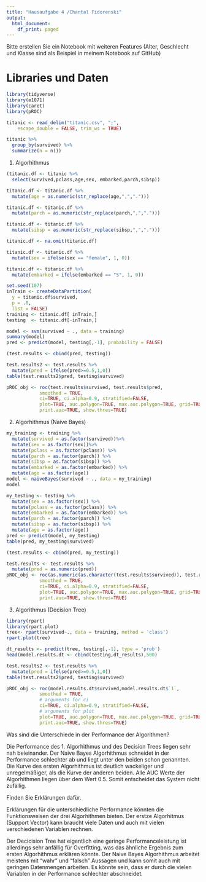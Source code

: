 ```yaml
---
title: "Hausaufgabe 4 /Chantal Fidorenski"
output:
  html_document:
    df_print: paged
---
```


Bitte erstellen Sie ein Notebook mit weiteren Features (Alter, Geschlecht und Klasse sind als Beispiel in meinem Notebook auf GitHub)

# Libraries und Daten
```r
library(tidyverse)
library(e1071)
library(caret)
library(pROC)
```

```r
titanic <- read_delim("titanic.csv", ";", 
    escape_double = FALSE, trim_ws = TRUE)
```


```r
titanic %>%
  group_by(survived) %>%
  summarize(n = n())
```
1. Algorhithmus

```r
(titanic.df <- titanic %>%
  select(survived,pclass,age,sex, embarked,parch,sibsp))
```
```r
titanic.df <- titanic.df %>%
  mutate(age = as.numeric(str_replace(age,",",".")))
```
```r
titanic.df <- titanic.df %>%
  mutate(parch = as.numeric(str_replace(parch,",",".")))
```
```r
titanic.df <- titanic.df %>%
  mutate(sibsp = as.numeric(str_replace(sibsp,",",".")))
```
```r
titanic.df <- na.omit(titanic.df)
```
```r
titanic.df <- titanic.df %>%
  mutate(sex = ifelse(sex == "female", 1, 0))
```
```r
titanic.df <- titanic.df %>%
  mutate(embarked = ifelse(embarked == "S", 1, 0))
```

```r
set.seed(107)
inTrain <- createDataPartition(
  y = titanic.df$survived,
  p = .8,
  list = FALSE)
training <- titanic.df[ inTrain,]
testing  <- titanic.df[-inTrain,]
```
```r
model <- svm(survived ~ ., data = training)
summary(model)
pred <- predict(model, testing[,-1], probability = FALSE)
```
```r
(test.results <- cbind(pred, testing))
```
```r
test.results2 <- test.results %>%
  mutate(pred = ifelse(pred>=0.5,1,0))
table(test.results2$pred, testing$survived)
```
```r
pROC_obj <- roc(test.results$survived, test.results$pred,
            smoothed = TRUE,
            ci=TRUE, ci.alpha=0.9, stratified=FALSE,
            plot=TRUE, auc.polygon=TRUE, max.auc.polygon=TRUE, grid=TRUE,
            print.auc=TRUE, show.thres=TRUE)
```
2. Algorhithmus (Naive Bayes)
```r
my_training <- training %>%
  mutate(survived = as.factor(survived))%>%
  mutate(sex = as.factor(sex))%>%
  mutate(pclass = as.factor(pclass)) %>%
  mutate(parch = as.factor(parch)) %>%
  mutate(sibsp = as.factor(sibsp)) %>%
  mutate(embarked = as.factor(embarked)) %>%
  mutate(age = as.factor(age))
model <- naiveBayes(survived ~ ., data = my_training)
model
```

```r
my_testing <- testing %>%
  mutate(sex = as.factor(sex)) %>%
  mutate(pclass = as.factor(pclass)) %>%
  mutate(embarked = as.factor(embarked)) %>%
  mutate(parch = as.factor(parch)) %>%
  mutate(sibsp = as.factor(sibsp)) %>%
  mutate(age = as.factor(age))
pred <- predict(model, my_testing)
table(pred, my_testing$survived)
```


```r
(test.results <- cbind(pred, my_testing))
```

```r
test.results <- test.results %>%
  mutate(pred = as.numeric(pred))
pROC_obj <- roc(as.numeric(as.character(test.results$survived)), test.results$pred,
            smoothed = TRUE,
            ci=TRUE, ci.alpha=0.9, stratified=FALSE,
            plot=TRUE, auc.polygon=TRUE, max.auc.polygon=TRUE, grid=TRUE,
            print.auc=TRUE, show.thres=TRUE)
```
3. Algorithmus (Decision Tree)
```r
library(rpart)
library(rpart.plot)
tree<- rpart(survived~., data = training, method = 'class')
rpart.plot(tree)
```
```r
dt_results <- predict(tree, testing[,-1], type = 'prob')
head(model.results.dt <- cbind(testing,dt_results),500)
```
```r
test.results2 <- test.results %>%
  mutate(pred = ifelse(pred>=0.5,1,0))
table(test.results2$pred, testing$survived)
```

```r
pROC_obj <- roc(model.results.dt$survived,model.results.dt$`1`,
            smoothed = TRUE,
            # arguments for ci
            ci=TRUE, ci.alpha=0.9, stratified=FALSE,
            # arguments for plot
            plot=TRUE, auc.polygon=TRUE, max.auc.polygon=TRUE, grid=TRUE,
            print.auc=TRUE, show.thres=TRUE)
```
Was sind die Unterschiede in der Performance der Algorithmen?

Die Performance des 1. Algorhithmus und des Decision Trees liegen sehr nah beieinander. Der Naive Bayes Algorhithmus schneidet in der Performance schlechter ab und liegt unter den beiden schon genannten. 
Die Kurve des ersten Algorhithmus ist deutlich wackeliger und unregelmäßiger, als die Kurve der anderen beiden. 
Alle AUC Werte der Algorhithmen liegen über dem Wert 0.5. Somit entscheidet das System nicht zufällig. 

Finden Sie Erklärungen dafür.

Erklärungen für die unterschiedliche Performance könnten die Funktionsweisen der drei Algorhithmen bieten. 
Der erstze Algorhitmus (Support Vector) kann braucht viele Daten und auch mit vielen verschiedenen Variablen rechnen. 

Der Decicision Tree hat eigentlich eine geringe Performanceleistung ist allerdings sehr anfällig für Overfitting, was das ähnliche Ergebnis zum ersten Algorhithmus erklären könnte. 
Der Naive Bayes Algorhithmus arbeitet meistens mit "wahr" und "falsch" Aussagen und kann somit auch mit geringen Datenmengen arbeiten. Es könnte sein, dass er durch die vielen Variablen in der Performance schlechter abschneidet. 